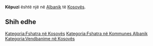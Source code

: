 {{Fshat në 
 | Emri                = Këpuzi
 | EmriAlt                = 
 | NAME_SHORT_FORM=      
 | NAME_GENERIC=      
 | NAME_SORT_NAME_RO=      KEPUZI
 | FULL_NAME_RO = Këpuzi
 | FULL_NAME_ND_RO=Kepuzi
 | SORT_NAME_RG=KEPUZI
 | FULL_NAME_RG=Këpuzi
 | FULL_NAME_ND_RG=Kepuzi
 | SRP_NAME_SHORT_FORM=      
 | SRP_NAME_GENERIC=      
 | SRP_NAME_SORT_NAME_RO=      
 | SRP_FULL_NAME_RO = 
 | SRP_FULL_NAME_ND_RO=
 | SRP_SORT_NAME_RG=
 | SRP_FULL_NAME_RG=
 | SRP_FULL_NAME_ND_RG=
 | Emri (Rasa dhanore) = 
 | Figura              = 
 | Shteti              = Kosovo
 | Komuna              = Albanik
 | Kodi postar         = 
 | Sipërfaqja          = 

 | Popullsia           = 

 | Regj. i popullsisë  = 
 | Dend. e popullsisë  = 
 | Faqja zyrtare       = 
 <!--- Koordinatat ----> 
 | Gjerësia            = 42.544167
 | Gjatësia            = 20.540556
 | Lartësia            = 
}}
'''Këpuzi''' është një [[]] në [[Albanik]] të [[Kosovës]].

<!-- == Gjeografia == -->
<!-- == Historia == -->
<!-- == Demografia == -->
== Shih edhe ==
{{Komuna Albanik}}
{{Kosovo-Administrata-Cung}}

[[Kategoria:Fshatra në Kosovës]]
[[Kategoria:Fshatra në Kommunes Albanik]]
[[Kategoria:Vendbanime në Kosovës]]